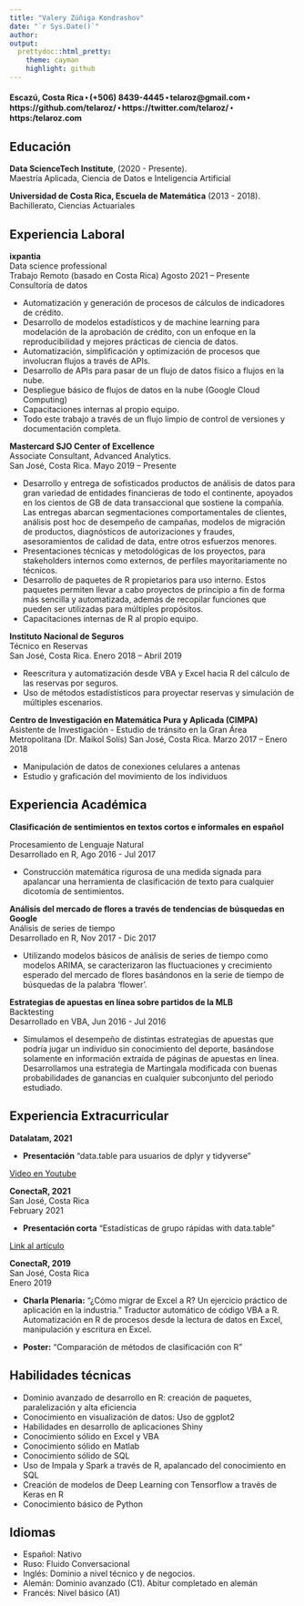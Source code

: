 ```yaml
---
title: "Valery Zúñiga Kondrashov"
date: "`r Sys.Date()`"
author: 
output:
  prettydoc::html_pretty:
    theme: cayman
    highlight: github
---
```


#### Escazú, Costa Rica ⬝ (+506) 8439-4445 ⬝ telaroz@gmail.com ⬝ https://github.com/telaroz/ ⬝ https://twitter.com/telaroz/ ⬝ https:/telaroz.com

## Educación

**Data ScienceTech Institute**, (2020 - Presente).    
Maestría Aplicada, Ciencia de Datos e Inteligencia Artificial

**Universidad de Costa Rica, Escuela de Matemática** (2013 - 2018).  
Bachillerato, Ciencias Actuariales


## Experiencia Laboral

**ixpantia**  
Data science professional  
Trabajo Remoto (basado en Costa Rica) Agosto 2021 -- Presente  
Consultoría de datos 

* Automatización y generación de procesos de cálculos de indicadores de crédito. 
* Desarrollo de modelos estadísticos y de machine learning para modelación de la
aprobación de crédito, con un enfoque en la reproducibilidad y mejores prácticas
de ciencia de datos.
* Automatización, simplificación y optimización de procesos que involucran 
flujos a través de APIs. 
* Desarrollo de APIs para pasar de un flujo de datos físico a flujos en la nube.
* Despliegue básico de flujos de datos en la nube (Google Cloud Computing)
* Capacitaciones internas al propio equipo. 
* Todo este trabajo a través de un flujo limpio de control de versiones y 
documentación completa. 

**Mastercard SJO Center of Excellence**  
Associate Consultant, Advanced Analytics.  
San José, Costa Rica. Mayo 2019 -- Presente

* Desarrollo y entrega de sofisticados productos de análisis de datos para gran variedad de entidades financieras de todo el continente, apoyados en los cientos de GB de data transaccional que sostiene la compañía. Las entregas abarcan segmentaciones comportamentales de clientes, análisis post hoc de desempeño de campañas, modelos de migración de productos, diagnósticos de autorizaciones y fraudes, asesoramientos de calidad de data, entre otros esfuerzos menores.
* Presentaciones técnicas y metodológicas de los proyectos, para stakeholders internos como externos, de perfiles mayoritariamente no técnicos.
* Desarrollo de paquetes de R propietarios para uso interno. Estos paquetes permiten llevar a cabo proyectos de principio a fin de forma más sencilla y automatizada, además de recopilar funciones que pueden ser utilizadas para múltiples propósitos.
* Capacitaciones internas de R al propio equipo.

**Instituto Nacional de Seguros**  
Técnico en Reservas  
San José, Costa Rica. Enero 2018 – Abril 2019

* Reescritura y automatización desde VBA y Excel hacia R del cálculo de las reservas por seguros.
*	Uso de métodos estadístisticos para proyectar reservas y simulación de múltiples escenarios.

**Centro de Investigación en Matemática Pura y Aplicada (CIMPA)**  
Asistente de Investigación - Estudio de tránsito en la Gran Área Metropolitana (Dr. Maikol Solís)
San José, Costa Rica. Marzo 2017 – Enero 2018

* Manipulación de datos de conexiones celulares a antenas
*	Estudio y graficación del movimiento de los individuos

## Experiencia Académica

**Clasificación de sentimientos en textos cortos e informales en español**
 
Procesamiento de Lenguaje Natural  
Desarrollado en R, Ago 2016 - Jul 2017

- Construcción matemática rigurosa de una medida signada para apalancar una herramienta de clasificación de texto para cualquier dicotomía de sentimientos.

**Análisis del mercado de flores a través de tendencias de búsquedas en Google**  
Análisis de series de tiempo  
Desarrollado en R, Nov 2017 - Dic 2017

- Utilizando modelos básicos de análisis de series de tiempo como modelos ARIMA, se caracterizaron las fluctuaciones y crecimiento esperado del mercado de flores basándonos en la serie de tiempo de búsquedas de la palabra 'flower'.


**Estrategias de apuestas en línea sobre partidos de la MLB**  
Backtesting  
Desarrollado en VBA, Jun 2016 - Jul 2016


- Simulamos el desempeño de distintas estrategias de apuestas que podría jugar 
un individuo sin conocimiento del deporte, basándose solamente en información 
extraída de páginas de apuestas en línea. Desarrollamos una estrategia de 
Martingala modificada con buenas probabilidades de ganancias en cualquier
subconjunto del periodo estudiado.

## Experiencia Extracurricular

**Datalatam, 2021**

* **Presentación** "data.table para usuarios de dplyr y tidyverse"

[Video en Youtube](https://www.youtube.com/watch?v=5AWoIgdHcT0&ab_channel=DataLatam)

**ConectaR, 2021**  
San José, Costa Rica  
February 2021 

* **Presentación corta** "Estadísticas de grupo rápidas with data.table"

[Link al artículo](https://telaroz.github.io/conectaR2021/)

**ConectaR, 2019**  
San José, Costa Rica  
Enero 2019 

* **Charla Plenaria:** "¿Cómo migrar de Excel a R? Un ejercicio práctico de aplicación en la industria."
   Traductor automático de código VBA a R.
   Automatización en R de procesos desde la lectura de datos en Excel, manipulación y escritura en Excel.
  
* **Poster:** "Comparación de métodos de clasificación con R"

## Habilidades técnicas

  - Dominio avanzado de desarrollo en R: creación de paquetes, paralelización y alta eficiencia
  - Conocimiento en visualización de datos: Uso de ggplot2
  - Habilidades en desarrollo de aplicaciones Shiny
  - Conocimiento sólido en Excel y VBA
  - Conocimiento sólido en Matlab
  - Conocimiento sólido de SQL
  - Uso de Impala y Spark a través de R, apalancado del conocimiento en SQL
  - Creación de modelos de Deep Learning con Tensorflow a través de Keras en R
  - Conocimiento básico de Python


## Idiomas

- Español: Nativo
- Ruso: Fluido Conversacional 
- Inglés: Dominio a nivel técnico y de negocios.
- Alemán: Dominio avanzado (C1). Abitur completado en alemán
- Francés: Nivel básico (A1)

